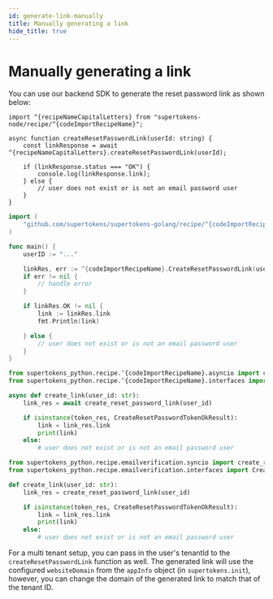 ```yaml
---
id: generate-link-manually
title: Manually generating a link
hide_title: true
---
```


<!-- COPY DOCS -->
<!-- ./thirdpartyemailpassword/common-customizations/reset-password/generate-link-manually.mdx -->


# Manually generating a link

You can use our backend SDK to generate the reset password link as shown below:

<BackendSDKTabs>
<TabItem value="nodejs">

```tsx
import ^{recipeNameCapitalLetters} from "supertokens-node/recipe/^{codeImportRecipeName}";

async function createResetPasswordLink(userId: string) {
    const linkResponse = await ^{recipeNameCapitalLetters}.createResetPasswordLink(userId);

    if (linkResponse.status === "OK") {
        console.log(linkResponse.link);
    } else {
        // user does not exist or is not an email password user
    }
}
```

</TabItem>
<TabItem value="go">

```go
import (
    "github.com/supertokens/supertokens-golang/recipe/^{codeImportRecipeName}"
)

func main() {
    userID := "..."

    linkRes, err := ^{codeImportRecipeName}.CreateResetPasswordLink(userID)
    if err != nil {
        // handle error
    }

    if linkRes.OK != nil {
        link := linkRes.link
        fmt.Println(link)

    } else {
        // user does not exist or is not an email password user
    }
}
```

</TabItem>
<TabItem value="python">

<PythonSyncAsyncSubTabs>
<TabItem value="asyncio">

```python
from supertokens_python.recipe.^{codeImportRecipeName}.asyncio import create_reset_password_link
from supertokens_python.recipe.^{codeImportRecipeName}.interfaces import CreateResetPasswordTokenOkResult

async def create_link(user_id: str):
    link_res = await create_reset_password_link(user_id)

    if isinstance(token_res, CreateResetPasswordTokenOkResult):
        link = link_res.link
        print(link)
    else:
        # user does not exist or is not an email password user
```
</TabItem>
<TabItem value="syncio">

```python
from supertokens_python.recipe.emailverification.syncio import create_reset_password_link
from supertokens_python.recipe.emailverification.interfaces import CreateResetPasswordTokenOkResult

def create_link(user_id: str):
    link_res = create_reset_password_link(user_id)

    if isinstance(token_res, CreateResetPasswordTokenOkResult):
        link = link_res.link
        print(link)
    else:
        # user does not exist or is not an email password user
```


</TabItem>
</PythonSyncAsyncSubTabs>

</TabItem>
</BackendSDKTabs>

<CustomAdmonition type="multi-tenancy">

For a multi tenant setup, you can pass in the user's tenantId to the `createResetPasswordLink` function as well. The generated link will use the configured `websiteDomain` from the `appInfo` object (in `supertokens.init`), however, you can change the domain of the generated link to match that of the tenant ID.

</CustomAdmonition>
